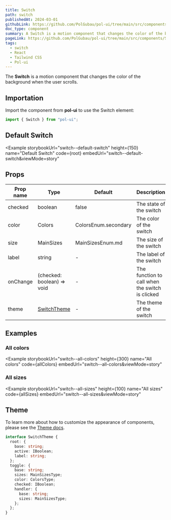 ```yaml
---
title: Switch
path: switch
publishedAt: 2024-03-01
githubLink: https://github.com/PolGubau/pol-ui/tree/main/src/components/Switch
doc_type: component
summary: A Switch is a motion component that changes the color of the background when the user scrolls.
pageLink: https://github.com/PolGubau/pol-ui/tree/main/src/components/Switch
tags:
  - switch
  - React
  - Tailwind CSS
  - Pol-ui
---
```





The **Switch** is a motion component that changes the color of the background when the user scrolls.

## Importation

Import the component from **pol-ui** to use the Switch element:

```jsx
import { Switch } from "pol-ui";
```

## Default Switch

<Example
  storybookUrl="switch--default-switch"
  height={150}
  name="Default Switch"
  code={root}
  embedUrl="switch--default-switch&viewMode=story"
>
  <RootCode />
</Example>

## Props

| Prop name | Type                       | Default              | Description                                     |
| --------- | -------------------------- | -------------------- | ----------------------------------------------- |
| checked   | boolean                    | false                | The state of the switch                         |
| color     | Colors                     | ColorsEnum.secondary | The color of the switch                         |
| size      | MainSizes                  | MainSizesEnum.md     | The size of the switch                          |
| label     | string                     | -                    | The label of the switch                         |
| onChange  | (checked: boolean) => void | -                    | The function to call when the switch is clicked |
| theme     | [SwitchTheme](#theme)      | -                    | The theme of the switch                         |

## Examples

### All colors

<Example
  storybookUrl="switch--all-colors"
  height={300}
  name="All colors"
  code={allColors}
  embedUrl="switch--all-colors&viewMode=story"
>
  <AllColorsCode />
</Example>

### All sizes

<Example
  storybookUrl="switch--all-sizes"
  height={100}
  name="All sizes"
  code={allSizes}
  embedUrl="switch--all-sizes&viewMode=story"
>
  <AllSizesCode />
</Example>

## Theme

To learn more about how to customize the appearance of components, please see the [Theme docs](/docs/theme).

```ts
interface SwitchTheme {
  root: {
    base: string;
    active: IBoolean;
    label: string;
  };
  toggle: {
    base: string;
    sizes: MainSizesType;
    color: ColorsType;
    checked: IBoolean;
    handler: {
      base: string;
      sizes: MainSizesType;
    };
  };
}
```
